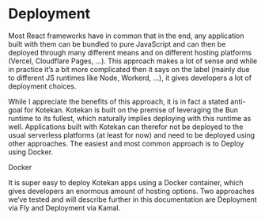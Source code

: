 
# Deployment

Most React frameworks have in common that in the end, any application built with them can be bundled to pure JavaScript and can then be deployed through many different means and on different hosting platforms (Vercel, Cloudflare Pages, …). This approach makes a lot of sense and while in practice it’s a bit more complicated then it says on the label (mainly due to different JS runtimes like Node, Workerd, …), it gives developers a lot of deployment choices.

While I appreciate the benefits of this approach, it is in fact a stated anti-goal for Kotekan. Kotekan is built on the premise of leveraging the Bun runtime to its fullest, which naturally implies deploying with this runtime as well. Applications built with Kotekan can therefor not be deployed to the usual serverless platforms (at least for now) and need to be deployed using other approaches. The easiest and most common approach is to Deploy using Docker.

Docker

It is super easy to deploy Kotekan apps using a Docker container, which gives developers an enormous amount of hosting options. Two approaches we‘ve tested and will describe further in this documentation are Deployment via Fly and Deployment via Kamal.
